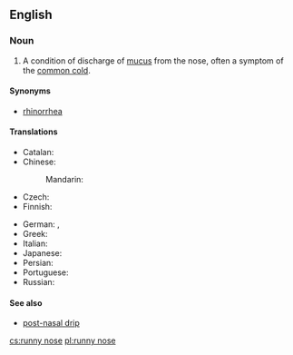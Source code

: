 ==English==
{{wikipedia|rhinorrhea}}

===Noun===
{{en-noun|head=[[runny]] [[nose]]}}

# A condition of discharge of [[mucus]] from the nose, often a symptom of the [[common cold]].

====Synonyms====
* [[rhinorrhea]]

====Translations====
{{trans-top|condition of discharge of mucus from the nose}}
* Catalan: {{t|ca|nas tapat|m}}
* Chinese:
*: Mandarin: {{t+|cmn|流鼻涕|tr=liú bítì|sc=Hani}}
* Czech: {{t+|cs|rýma|f}}
* Finnish: {{t+|fi|vuotava}} {{t+|fi|nenä}}
{{trans-mid}}
* German: {{qualifier|rare}} {{t|de|Triefnase}}, {{t+|de|Schnupfen|m}}
* Greek: {{t+|el|συνάχι|n}}
* Italian: {{t|it|naso che cola|m}}
* Japanese: {{t+|ja|鼻水|tr=はなみず, hanamizu|sc=Jpan}}
* Persian: {{t|fa|آب ریزِشِ بینی|sc=fa-Arab}}
* Portuguese: {{t|pt|[[nariz]] [[escorrendo]]|m}}
* Russian: {{t+|ru|на́сморк|m}}
{{trans-bottom}}

====See also====
* [[post-nasal drip]]

[[cs:runny nose]]
[[pl:runny nose]]